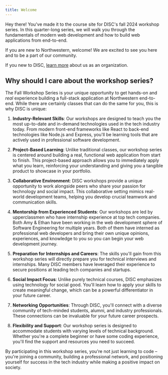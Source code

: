 ```yaml
---
title: Welcome
---
```


Hey there! You've made it to the course site for DISC's fall 2024 workshop series. In this quarter-long series, we will walk you through the fundamentals of modern web development and how to build web applications from end-to-end. 

If you are new to Northwestern, welcome! We are excited to see you here and to be a part of our community.

If you new to DISC, [learn more](../../about) about us as an organization.

## Why should I care about the workshop series?

The Fall Workshop Series is your unique opportunity to get hands-on and _real_ experience building a full-stack application at Northwestern end-to-end. While there are certainly classes that can do the same for you, this is why DISC is unique:

1. **Industry-Relevant Skills**: Our workshops are designed to teach you the most up-to-date and in-demand technologies used in the tech industry today. From modern front-end frameworks like React to back-end technologies like Node.js and Express, you'll be learning tools that are actively used in professional software development.

2. **Project-Based Learning**: Unlike traditional classes, our workshop series is centered around building a real, functional web application from start to finish. This project-based approach allows you to immediately apply what you learn, reinforcing your understanding and giving you a tangible product to showcase in your portfolio.

3. **Collaborative Environment**: DISC workshops provide a unique opportunity to work alongside peers who share your passion for technology and social impact. This collaborative setting mimics real-world development teams, helping you develop crucial teamwork and communication skills.

4. **Mentorship from Experienced Students**: Our workshops are led by upperclassmen who have internship experience at top tech companies. Both Amy & Ethan have been working in the web development sphere of Software Engineering for multiple years. Both of them have interned as professional web developers and bring their own unique opinions, experiences, and knowledge to you so you can begin your web development journey.

5. **Preparation for Internships and Careers**: The skills you'll gain from this workshop series will directly prepare you for technical interviews and internships. Many DISC members have leveraged their experience to secure positions at leading tech companies and startups.

6. **Social Impact Focus**: Unlike purely technical courses, DISC emphasizes using technology for social good. You'll learn how to apply your skills to create meaningful change, which can be a powerful differentiator in your future career.

7. **Networking Opportunities**: Through DISC, you'll connect with a diverse community of tech-minded students, alumni, and industry professionals. These connections can be invaluable for your future career prospects.

8. **Flexibility and Support**: Our workshop series is designed to accommodate students with varying levels of technical background. Whether you're a complete beginner or have some coding experience, you'll find the support and resources you need to succeed.

By participating in this workshop series, you're not just learning to code – you're joining a community, building a professional network, and positioning yourself for success in the tech industry while making a positive impact on society.

